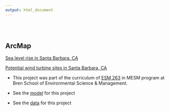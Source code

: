 ```yaml
---
output: html_document
---
```


<br>
<br>

## ArcMap

[Sea level rise in Santa Barbara, CA](projects/gis/sb_sea_level_rise.pdf)

[Potential wind turbine sites in Santa Barbara, CA](projects/gis/sb_wind_turbines_site.pdf)

- This project was part of the curriculum of [ESM 263](https://frew.eri.ucsb.edu/private/ESM263/) in MESM program at Bren School of Environmental Science & Management. 

- See the [model](projects/gis/sb_wind_turbines_site.tbx) for this project

- See the [data](projects/gis/sb_wind_turbines_site.7z) for this project 
